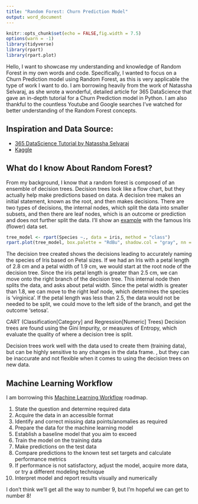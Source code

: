 ```yaml
---
title: "Random Forest: Churn Prediction Model"
output: word_document
---
```


```r
knitr::opts_chunk$set(echo = FALSE,fig.width = 7.5)
options(warn = -1)
library(tidyverse)
library(rpart)
library(rpart.plot)
```

Hello, I want to showcase my understanding and knowledge of Random Forest in my own words and code. Specifically, I wanted to focus on a Churn Prediction model using Random Forest, as this is very applicable the type of work I want to do. I am borrowing heavily from the work of Natassha Selvaraj, as she wrote a wonderful, detailed article for 365 DataScience that gave an in-depth tutorial for a Churn Prediction model in Python. I am also thankful to the countless Youtube and Google searches I've watched for better understanding of the Random Forest concepts. 

## Inspiration and Data Source: 
* [365 DataScience Tutorial by Natassha Selvaraj](https://365datascience.com/tutorials/python-tutorials/how-to-build-a-customer-churn-prediction-model-in-python/)
* [Kaggle](https://www.kaggle.com/datasets/blastchar/telco-customer-churn)

\newpage

## What do I know About Random Forest?

From my background, I know that a random forest is composed of an ensemble of decision trees. Decision trees look like a flow chart, but they actually help make predictions based on data. A decision tree makes an initial statement, known as the root, and then makes decisions. There are two types of decisions, the internal nodes, which split the data into smaller subsets, and then there are leaf nodes, which is an outcome or prediction and does not further split the data. I'll show an [example](https://www.spsanderson.com/steveondata/posts/2023-09-29/index.html) with the famous Iris (flower) data set.

```r
tree_model <- rpart(Species ~., data = iris, method = "class")
rpart.plot(tree_model, box.palette = "RdBu", shadow.col = "gray", nn = FALSE, extra = 0)
```

The decision tree created shows the decisions leading to accurately naming the species of Iris based on Petal sizes. If we had an Iris with a petal length of 2.8 cm and a petal width of 1.9 cm, we would start at the root node of the decision tree. Since the iris petal length is greater than 2.5 cm, we can move onto the right branch of the decision tree. This internal node then splits the data, and asks about petal width. Since the petal width is greater than 1.8, we can move to the right leaf node, which determines the species is 'virginica'. If the petal length was less than 2.5, the data would not be needed to be split, we could move to the left side of the branch, and get the outcome 'setosa'.  

CART (Classification[Category] and Regression[Numeric] Trees) Decision trees are found using the Gini Impurity, or measures of Entropy, which evaluate the quality of where a decision tree is split. 

Decision trees work well with the data used to create them (training data), but can be highly sensitive to any changes in the data frame. , but they can be inaccurate and not flexible when it comes to using the decision trees on new data. 


## Machine Learning Workflow

I am borrowing this [Machine Learning Workflow](https://towardsdatascience.com/random-forest-in-python-24d0893d51c0) roadmap.\n

1. State the question and determine required data
2. Acquire the data in an accessible format
3. Identify and correct missing data points/anomalies as required
4. Prepare the data for the machine learning model
5. Establish a baseline model that you aim to exceed
6. Train the model on the training data
7. Make predictions on the test data
8. Compare predictions to the known test set targets and calculate performance metrics
9. If performance is not satisfactory, adjust the model, acquire more data, or try a different modeling technique
10. Interpret model and report results visually and numerically 

I don't think we'll get all the way to number 9, but I'm hopeful we can get to number 8! 
